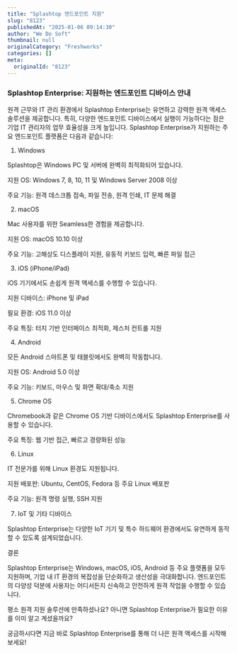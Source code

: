 ```yaml
---
title: "Splashtop 엔드포인트 지원"
slug: "8123"
publishedAt: "2025-01-06 09:14:30"
author: "We Do Soft"
thumbnail: null
originalCategory: "Freshworks"
categories: []
meta:
  originalId: "8123"
---
```


### Splashtop Enterprise: 지원하는 엔드포인트 디바이스 안내

원격 근무와 IT 관리 환경에서 Splashtop Enterprise는 유연하고 강력한 원격 액세스 솔루션을 제공합니다. 특히, 다양한 엔드포인트 디바이스에서 실행이 가능하다는 점은 기업 IT 관리자의 업무 효율성을 크게 높입니다. Splashtop Enterprise가 지원하는 주요 엔드포인트 플랫폼은 다음과 같습니다:

1. Windows

Splashtop은 Windows PC 및 서버에 완벽히 최적화되어 있습니다.

지원 OS: Windows 7, 8, 10, 11 및 Windows Server 2008 이상

주요 기능: 원격 데스크톱 접속, 파일 전송, 원격 인쇄, IT 문제 해결

2. macOS

Mac 사용자를 위한 Seamless한 경험을 제공합니다.

지원 OS: macOS 10.10 이상

주요 기능: 고해상도 디스플레이 지원, 유동적 키보드 입력, 빠른 파일 접근

3. iOS (iPhone/iPad)

iOS 기기에서도 손쉽게 원격 액세스를 수행할 수 있습니다.

지원 디바이스: iPhone 및 iPad

필요 환경: iOS 11.0 이상

주요 특징: 터치 기반 인터페이스 최적화, 제스처 컨트롤 지원

4. Android

모든 Android 스마트폰 및 태블릿에서도 완벽히 작동합니다.

지원 OS: Android 5.0 이상

주요 기능: 키보드, 마우스 및 화면 확대/축소 지원

5. Chrome OS

Chromebook과 같은 Chrome OS 기반 디바이스에서도 Splashtop Enterprise를 사용할 수 있습니다.

주요 특징: 웹 기반 접근, 빠르고 경량화된 성능

6. Linux

IT 전문가를 위해 Linux 환경도 지원됩니다.

지원 배포판: Ubuntu, CentOS, Fedora 등 주요 Linux 배포판

주요 기능: 원격 명령 실행, SSH 지원

7. IoT 및 기타 디바이스

Splashtop Enterprise는 다양한 IoT 기기 및 특수 하드웨어 환경에서도 유연하게 동작할 수 있도록 설계되었습니다.

결론

Splashtop Enterprise는 Windows, macOS, iOS, Android 등 주요 플랫폼을 모두 지원하며, 기업 내 IT 환경의 복잡성을 단순화하고 생산성을 극대화합니다. 엔드포인트의 다양성 덕분에 사용자는 어디서든지 신속하고 안전하게 원격 작업을 수행할 수 있습니다.

평소 원격 지원 솔루션에 만족하셨나요? 아니면 Splashtop Enterprise가 필요한 이유를 이미 알고 계셨을까요?

궁금하시다면 지금 바로 Splashtop Enterprise를 통해 더 나은 원격 액세스를 시작해보세요!
